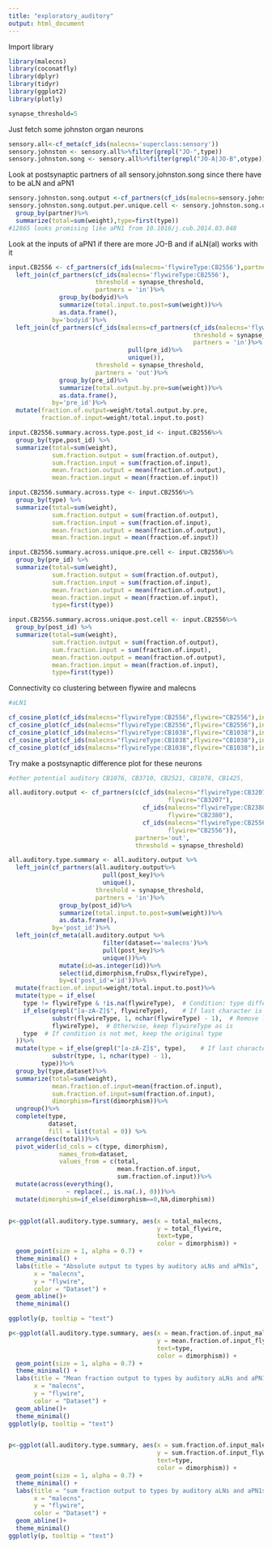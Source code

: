 ```yaml
---
title: "exploratory_auditory"
output: html_document
---
```

Import library
```r
library(malecns)
library(coconatfly)
library(dplyr)
library(tidyr)
library(ggplot2)
library(plotly)

synapse_threshold=5
```



Just fetch some johnston organ neurons
```r

sensory.all<-cf_meta(cf_ids(malecns='superclass:sensory'))
sensory.johnston <- sensory.all%>%filter(grepl("JO-",type))
sensory.johnston.song <- sensory.all%>%filter(grepl("JO-A|JO-B",otype))
```




Look at postsynaptic partners of all sensory.johnston.song since there have to be aLN and aPN1

```r
sensory.johnston.song.output <-cf_partners(cf_ids(malecns=sensory.johnston.song$id),partners = 'output',threshold=5)
sensory.johnston.song.output.per.unique.cell <- sensory.johnston.song.output %>%
  group_by(partner)%>%
  summarize(total=sum(weight),type=first(type))
#12865 looks promising like aPN1 from 10.1016/j.cub.2014.03.048
```


Look at the inputs of aPN1 if there are more JO-B and if aLN(al) works with it 

```r
input.CB2556 <- cf_partners(cf_ids(malecns='flywireType:CB2556'),partners = 'in',threshold=5) %>%
  left_join(cf_partners(cf_ids(malecns='flywireType:CB2556'),
                        threshold = synapse_threshold,
                        partners = 'in')%>%
              group_by(bodyid)%>%
              summarize(total.input.to.post=sum(weight))%>%
              as.data.frame(),
            by='bodyid')%>%
  left_join(cf_partners(cf_ids(malecns=cf_partners(cf_ids(malecns='flywireType:CB2556'),
                                                   threshold = synapse_threshold,
                                                   partners = 'in')%>%
                                 pull(pre_id)%>%
                                 unique()),
                        threshold = synapse_threshold,
                        partners = 'out')%>%
              group_by(pre_id)%>%
              summarize(total.output.by.pre=sum(weight))%>%
              as.data.frame(),
            by='pre_id')%>%
  mutate(fraction.of.output=weight/total.output.by.pre,
         fraction.of.input=weight/total.input.to.post)

input.CB2556.summary.across.type.post_id <- input.CB2556%>% 
  group_by(type,post_id) %>% 
  summarize(total=sum(weight),
            sum.fraction.output = sum(fraction.of.output),
            sum.fraction.input = sum(fraction.of.input),
            mean.fraction.output = mean(fraction.of.output),
            mean.fraction.input = mean(fraction.of.input))

input.CB2556.summary.across.type <- input.CB2556%>% 
  group_by(type) %>% 
  summarize(total=sum(weight),
            sum.fraction.output = sum(fraction.of.output),
            sum.fraction.input = sum(fraction.of.input),
            mean.fraction.output = mean(fraction.of.output),
            mean.fraction.input = mean(fraction.of.input))

input.CB2556.summary.across.unique.pre.cell <- input.CB2556%>% 
  group_by(pre_id) %>% 
  summarize(total=sum(weight),
            sum.fraction.output = sum(fraction.of.output),
            sum.fraction.input = sum(fraction.of.input),
            mean.fraction.output = mean(fraction.of.output),
            mean.fraction.input = mean(fraction.of.input),
            type=first(type))

input.CB2556.summary.across.unique.post.cell <- input.CB2556%>% 
  group_by(post_id) %>% 
  summarize(total=sum(weight),
            sum.fraction.output = sum(fraction.of.output),
            sum.fraction.input = sum(fraction.of.input),
            mean.fraction.output = mean(fraction.of.output),
            mean.fraction.input = mean(fraction.of.input),
            type=first(type))
```


Connectivity co clustering between flywire and malecns

```r
#aLN1 

cf_cosine_plot(cf_ids(malecns="flywireType:CB2556",flywire="CB2556"),interactive=T,partners='out')
cf_cosine_plot(cf_ids(malecns="flywireType:CB2556",flywire="CB2556"),interactive=T,partners='in')
cf_cosine_plot(cf_ids(malecns="flywireType:CB1038",flywire="CB1038"),interactive=T,partners='out')
cf_cosine_plot(cf_ids(malecns="flywireType:CB1038",flywire="CB1038"),interactive=T,partners='in')
cf_cosine_plot(cf_ids(malecns="flywireType:CB1038",flywire="CB1038"),interactive=T,partners=c("outputs", "inputs"))

```


Try make a postsynaptic difference plot for these neurons


```r
#other potential auditory CB1076, CB3710, CB2521, CB1078, CB1425, 

all.auditory.output <- cf_partners(c(cf_ids(malecns="flywireType:CB3207",
                                            flywire="CB3207"),
                                     cf_ids(malecns="flywireType:CB2380",
                                            flywire="CB2380"),
                                     cf_ids(malecns="flywireType:CB2556",
                                            flywire="CB2556")),
                                   partners='out',
                                   threshold = synapse_threshold)

all.auditory.type.summary <- all.auditory.output %>% 
  left_join(cf_partners(all.auditory.output%>%
                          pull(post_key)%>%
                          unique(),
                        threshold = synapse_threshold,
                        partners = 'in')%>%
              group_by(post_id)%>%
              summarize(total.input.to.post=sum(weight))%>%
              as.data.frame(),
            by='post_id')%>%
  left_join(cf_meta(all.auditory.output %>%
                          filter(dataset=='malecns')%>%
                          pull(post_key)%>%
                          unique())%>%
              mutate(id=as.integer(id))%>%
              select(id,dimorphism,fruDsx,flywireType), 
              by=c('post_id'='id'))%>%
  mutate(fraction.of.input=weight/total.input.to.post)%>%
  mutate(type = if_else(
    type != flywireType & !is.na(flywireType),  # Condition: type differs & flywireType is not NA
    if_else(grepl("[a-zA-Z]$", flywireType),    # If last character is a letter
            substr(flywireType, 1, nchar(flywireType) - 1),  # Remove last character
            flywireType),  # Otherwise, keep flywireType as is
    type  # If condition is not met, keep the original type
  ))%>%
  mutate(type = if_else(grepl("[a-zA-Z]$", type),    # If last character is a letter
            substr(type, 1, nchar(type) - 1),
         type))%>%
  group_by(type,dataset)%>%
  summarize(total=sum(weight),
            mean.fraction.of.input=mean(fraction.of.input),
            sum.fraction.of.input=sum(fraction.of.input),
            dimorphism=first(dimorphism))%>%
  ungroup()%>%
  complete(type, 
           dataset, 
           fill = list(total = 0)) %>%
  arrange(desc(total))%>%
  pivot_wider(id_cols = c(type, dimorphism),
              names_from=dataset,
              values_from = c(total,
                              mean.fraction.of.input,
                              sum.fraction.of.input))%>%
  mutate(across(everything(),
                ~ replace(., is.na(.), 0)))%>%
  mutate(dimorphism=if_else(dimorphism==0,NA,dimorphism))


p<-ggplot(all.auditory.type.summary, aes(x = total_malecns, 
                                         y = total_flywire,
                                         text=type,
                                         color = dimorphism)) +
  geom_point(size = 1, alpha = 0.7) +
  theme_minimal() +
  labs(title = "Absolute output to types by auditory aLNs and aPN1s",
       x = "malecns",
       y = "flywire",
       color = "Dataset") +
  geom_abline()+
  theme_minimal()

ggplotly(p, tooltip = "text")

p<-ggplot(all.auditory.type.summary, aes(x = mean.fraction.of.input_malecns,
                                         y = mean.fraction.of.input_flywire,
                                         text=type,
                                         color = dimorphism)) +
  geom_point(size = 1, alpha = 0.7) +
  theme_minimal() +
  labs(title = "Mean fraction output to types by auditory aLNs and aPN1s",
       x = "malecns",
       y = "flywire",
       color = "Dataset") +
  geom_abline()+
  theme_minimal()
ggplotly(p, tooltip = "text")


p<-ggplot(all.auditory.type.summary, aes(x = sum.fraction.of.input_malecns,
                                         y = sum.fraction.of.input_flywire,
                                         text=type,
                                         color = dimorphism)) +
  geom_point(size = 1, alpha = 0.7) +
  theme_minimal() +
  labs(title = "sum fraction output to types by auditory aLNs and aPN1s",
       x = "malecns",
       y = "flywire",
       color = "Dataset") +
  geom_abline()+
  theme_minimal()
ggplotly(p, tooltip = "text")

```



